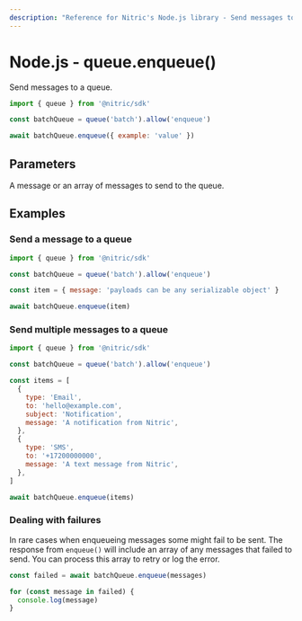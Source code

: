```yaml
---
description: "Reference for Nitric's Node.js library - Send messages to a queue."
---
```


# Node.js - queue.enqueue()

Send messages to a queue.

```javascript
import { queue } from '@nitric/sdk'

const batchQueue = queue('batch').allow('enqueue')

await batchQueue.enqueue({ example: 'value' })
```

## Parameters

<Properties>
  <Property name="messages" required type="Object or Object[]">
    A message or an array of messages to send to the queue.
  </Property>
</Properties>

## Examples

### Send a message to a queue

```javascript
import { queue } from '@nitric/sdk'

const batchQueue = queue('batch').allow('enqueue')

const item = { message: 'payloads can be any serializable object' }

await batchQueue.enqueue(item)
```

### Send multiple messages to a queue

```javascript
import { queue } from '@nitric/sdk'

const batchQueue = queue('batch').allow('enqueue')

const items = [
  {
    type: 'Email',
    to: 'hello@example.com',
    subject: 'Notification',
    message: 'A notification from Nitric',
  },
  {
    type: 'SMS',
    to: '+17200000000',
    message: 'A text message from Nitric',
  },
]

await batchQueue.enqueue(items)
```

### Dealing with failures

In rare cases when enqueueing messages some might fail to be sent. The response from `enqueue()` will include an array of any messages that failed to send. You can process this array to retry or log the error.

```javascript
const failed = await batchQueue.enqueue(messages)

for (const message in failed) {
  console.log(message)
}
```
